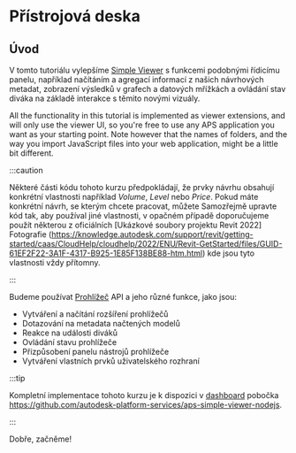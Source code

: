 
# Přístrojová deska

## Úvod

V tomto tutoriálu vylepšíme [Simple Viewer](../simple-viewer)
s funkcemi podobnými řídicímu panelu, například načítáním a agregací informací
z našich návrhových metadat, zobrazení výsledků v grafech a datových mřížkách a ovládání
stav diváka na základě interakce s těmito novými vizuály.

All the functionality in this tutorial is implemented as viewer extensions, and will only use
the viewer UI, so you're free to use any APS application you want as your starting point.
Note however that the names of folders, and the way you import JavaScript files into your
web application, might be a little bit different.



:::caution

Některé části kódu tohoto kurzu předpokládají, že prvky návrhu obsahují konkrétní vlastnosti
například _Volume_, _Level_ nebo _Price_. Pokud máte konkrétní návrh, se kterým chcete pracovat, můžete
Samozřejmě upravte kód tak, aby používal jiné vlastnosti, v opačném případě doporučujeme použít některou z oficiálních
[Ukázkové soubory projektu Revit 2022] Fotografie (https://knowledge.autodesk.com/support/revit/getting-started/caas/CloudHelp/cloudhelp/2022/ENU/Revit-GetStarted/files/GUID-61EF2F22-3A1F-4317-B925-1E85F138BE88-htm.html)
kde jsou tyto vlastnosti vždy přítomny.


:::



<ResponsiveVideo src={PreviewUrl} />

Budeme používat [Prohlížeč](https://aps.autodesk.com/en/docs/viewer/v7/developers_guide/overview)
API a jeho různé funkce, jako jsou:

- Vytváření a načítání rozšíření prohlížečů
- Dotazování na metadata načtených modelů
- Reakce na události diváků
- Ovládání stavu prohlížeče
- Přizpůsobení panelu nástrojů prohlížeče
- Vytváření vlastních prvků uživatelského rozhraní



:::tip

Kompletní implementace tohoto kurzu je k dispozici v [dashboard](https://github.com/autodesk-platform-services/aps-simple-viewer-nodejs/tree/dashboards)
pobočka https://github.com/autodesk-platform-services/aps-simple-viewer-nodejs.


:::



Dobře, začněme!